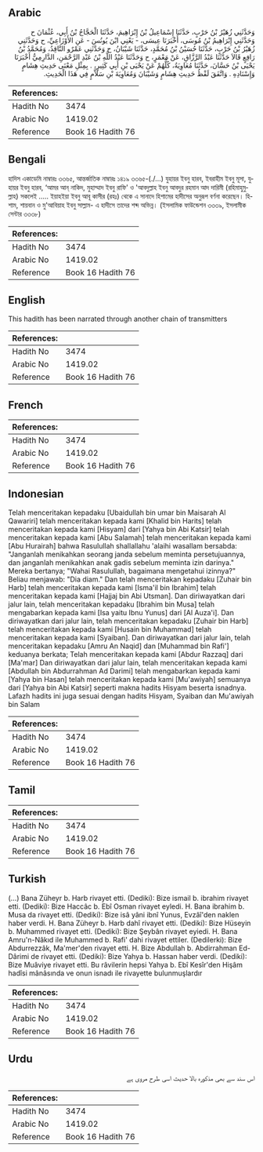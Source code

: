 ## Arabic


<div dir="rtl" lang="ar" style={{fontSize:'larger',backgroundColor:'#f8f9fa',padding:20}}>
وَحَدَّثَنِي زُهَيْرُ بْنُ حَرْبٍ، حَدَّثَنَا إِسْمَاعِيلُ بْنُ إِبْرَاهِيمَ، حَدَّثَنَا الْحَجَّاجُ بْنُ أَبِي، عُثْمَانَ ح وَحَدَّثَنِي إِبْرَاهِيمُ بْنُ مُوسَى، أَخْبَرَنَا عِيسَى، - يَعْنِي ابْنَ يُونُسَ - عَنِ الأَوْزَاعِيِّ، ح وَحَدَّثَنِي زُهَيْرُ بْنُ حَرْبٍ، حَدَّثَنَا حُسَيْنُ بْنُ مُحَمَّدٍ، حَدَّثَنَا شَيْبَانُ، ح وَحَدَّثَنِي عَمْرٌو النَّاقِدُ، وَمُحَمَّدُ بْنُ رَافِعٍ قَالاَ حَدَّثَنَا عَبْدُ الرَّزَّاقِ، عَنْ مَعْمَرٍ، ح وَحَدَّثَنَا عَبْدُ اللَّهِ بْنُ عَبْدِ الرَّحْمَنِ، الدَّارِمِيُّ أَخْبَرَنَا يَحْيَى بْنُ حَسَّانَ، حَدَّثَنَا مُعَاوِيَةُ، كُلُّهُمْ عَنْ يَحْيَى بْنِ أَبِي كَثِيرٍ، ‏.‏ بِمِثْلِ مَعْنَى حَدِيثِ هِشَامٍ وَإِسْنَادِهِ ‏.‏ وَاتَّفَقَ لَفْظُ حَدِيثِ هِشَامٍ وَشَيْبَانَ وَمُعَاوِيَةَ بْنِ سَلاَّمٍ فِي هَذَا الْحَدِيثِ‏.‏
</div>
<div style={{backgroundColor:'#f8f9fa',padding:20, marginBottom: 10}}><table> <thead> <tr> <th>References:</th> <th></th> </tr> </thead> <tbody><tr><td>Hadith No</td><td>3474</td></tr><tr><td>Arabic No</td><td>1419.02</td></tr><tr><td>Reference</td><td>Book 16 Hadith 76</td></tr></tbody></table></div>

## Bengali


<div dir="ltr" lang="bn" style={{fontSize:'larger',backgroundColor:'#f8f9fa',padding:20}}>
হাদিস একাডেমি নাম্বারঃ ৩৩৬৫, আন্তর্জাতিক নাম্বারঃ ১৪১৯ ৩৩৬৫-(./...) যুহায়র ইবনু হারব, ইবরাহীম ইবনু মূসা, যুহায়র ইবনু হারব, ‘আমর আন্‌ নাকিদ, মুহাম্মাদ ইবনু রাফি' ও 'আবদুল্লাহ ইবনু আবদুর রহমান আদ দারিমী (রহিমাহুমুল্লাহ) সকলেই ..... ইয়াহইয়া ইবনু আবূ কাসীর (রহঃ) থেকে এ সানাদে হিশামের হাদীসের অনুরূপ বর্ণনা করেছেন। হিশাম, শায়বান ও মু'আবিয়াহ ইবনু সাল্লাম- এ হাদীসে তাদের শব্দ অভিন্ন। (ইসলামিক ফাউন্ডেশন ৩৩৩৯, ইসলামীক সেন্টার ৩৩৩৮)
</div>
<div style={{backgroundColor:'#f8f9fa',padding:20, marginBottom: 10}}><table> <thead> <tr> <th>References:</th> <th></th> </tr> </thead> <tbody><tr><td>Hadith No</td><td>3474</td></tr><tr><td>Arabic No</td><td>1419.02</td></tr><tr><td>Reference</td><td>Book 16 Hadith 76</td></tr></tbody></table></div>

## English


<div dir="ltr" lang="en" style={{fontSize:'larger',backgroundColor:'#f8f9fa',padding:20}}>
This hadith has been narrated through another chain of transmitters
</div>
<div style={{backgroundColor:'#f8f9fa',padding:20, marginBottom: 10}}><table> <thead> <tr> <th>References:</th> <th></th> </tr> </thead> <tbody><tr><td>Hadith No</td><td>3474</td></tr><tr><td>Arabic No</td><td>1419.02</td></tr><tr><td>Reference</td><td>Book 16 Hadith 76</td></tr></tbody></table></div>

## French


<div dir="ltr" lang="fr" style={{fontSize:'larger',backgroundColor:'#f8f9fa',padding:20}}>

</div>
<div style={{backgroundColor:'#f8f9fa',padding:20, marginBottom: 10}}><table> <thead> <tr> <th>References:</th> <th></th> </tr> </thead> <tbody><tr><td>Hadith No</td><td>3474</td></tr><tr><td>Arabic No</td><td>1419.02</td></tr><tr><td>Reference</td><td>Book 16 Hadith 76</td></tr></tbody></table></div>

## Indonesian


<div dir="ltr" lang="id" style={{fontSize:'larger',backgroundColor:'#f8f9fa',padding:20}}>
Telah menceritakan kepadaku [Ubaidullah bin umar bin Maisarah Al Qawariri] telah menceritakan kepada kami [Khalid bin Harits] telah menceritakan kepada kami [Hisyam] dari [Yahya bin Abi Katsir] telah menceritakan kepada kami [Abu Salamah] telah menceritakan kepada kami [Abu Hurairah] bahwa Rasulullah shallallahu 'alaihi wasallam bersabda: "Janganlah menikahkan seorang janda sebelum meminta persetujuannya, dan janganlah menikahkan anak gadis sebelum meminta izin darinya." Mereka bertanya; "Wahai Rasulullah, bagaimana mengetahui izinnya?" Beliau menjawab: "Dia diam." Dan telah menceritakan kepadaku [Zuhair bin Harb] telah menceritakan kepada kami [Isma'il bin Ibrahim] telah menceritakan kepada kami [Hajjaj bin Abi Utsman]. Dan diriwayatkan dari jalur lain, telah menceritakan kepadaku [Ibrahim bin Musa] telah mengabarkan kepada kami [Isa yaitu Ibnu Yunus] dari [Al Auza'i]. Dan diriwayatkan dari jalur lain, telah menceritakan kepadaku [Zuhair bin Harb] telah menceritakan kepada kami [Husain bin Muhammad] telah menceritakan kepada kami [Syaiban]. Dan diriwayatkan dari jalur lain, telah menceritakan kepadaku [Amru An Naqid] dan [Muhammad bin Rafi'] keduanya berkata; Telah menceritakan kepada kami [Abdur Razzaq] dari [Ma'mar] Dan diriwayatkan dari jalur lain, telah menceritakan kepada kami [Abdullah bin Abdurrahman Ad Darimi] telah mengabarkan kepada kami [Yahya bin Hasan] telah menceritakan kepada kami [Mu'awiyah] semuanya dari [Yahya bin Abi Katsir] seperti makna hadits Hisyam beserta isnadnya. Lafazh hadits ini juga sesuai dengan hadits Hisyam, Syaiban dan Mu'awiyah bin Salam
</div>
<div style={{backgroundColor:'#f8f9fa',padding:20, marginBottom: 10}}><table> <thead> <tr> <th>References:</th> <th></th> </tr> </thead> <tbody><tr><td>Hadith No</td><td>3474</td></tr><tr><td>Arabic No</td><td>1419.02</td></tr><tr><td>Reference</td><td>Book 16 Hadith 76</td></tr></tbody></table></div>

## Tamil


<div dir="ltr" lang="ta" style={{fontSize:'larger',backgroundColor:'#f8f9fa',padding:20}}>

</div>
<div style={{backgroundColor:'#f8f9fa',padding:20, marginBottom: 10}}><table> <thead> <tr> <th>References:</th> <th></th> </tr> </thead> <tbody><tr><td>Hadith No</td><td>3474</td></tr><tr><td>Arabic No</td><td>1419.02</td></tr><tr><td>Reference</td><td>Book 16 Hadith 76</td></tr></tbody></table></div>

## Turkish


<div dir="ltr" lang="tr" style={{fontSize:'larger',backgroundColor:'#f8f9fa',padding:20}}>
(…) Bana Züheyr b. Harb rivayet etti. (Dediki): Bize ismail b. ibrahim rivayet etti. (Dediki): Bize Haccâc b. Ebî Osman rivayet eyledi. H. Bana ibrahim b. Musa da rivayet etti. (Dediki): Bize isâ yâni ibnî Yunus, Evzâî'den naklen haber verdi. H. Bana Züheyr b. Harb dahî rivayet etti. (Dediki): Bize Hüseyin b. Muhammed rivayet etti. (Dediki): Bize Şeybân rivayet eyiedi. H. Bana Amru'n-Nâkıd ile Muhammed b. Rafi' dahi rivayet ettiler. (Dedilerki): Bize Abdurrezzâk, Ma'mer'den rivayet etti. H. Bize Abdullah b. Abdirrahman Ed-Dârimi de rivayet etti. (Dediki): Bize Yahya b. Hassan haber verdi. (Dediki): Bize Muâviye rivayet etti. Bu râvilerin hepsi Yahya b. Ebî Kesîr'den Hişâm hadîsi mânâsında ve onun isnadı ile rivayette bulunmuşlardır
</div>
<div style={{backgroundColor:'#f8f9fa',padding:20, marginBottom: 10}}><table> <thead> <tr> <th>References:</th> <th></th> </tr> </thead> <tbody><tr><td>Hadith No</td><td>3474</td></tr><tr><td>Arabic No</td><td>1419.02</td></tr><tr><td>Reference</td><td>Book 16 Hadith 76</td></tr></tbody></table></div>

## Urdu


<div dir="rtl" lang="ur" style={{fontSize:'larger',backgroundColor:'#f8f9fa',padding:20}}>
اس ‌سند ‌سے ‌بھی ‌مذكورہ ‌بالا ‌حدیث ‌اسی ‌طرح ‌مروی ‌ہے
</div>
<div style={{backgroundColor:'#f8f9fa',padding:20, marginBottom: 10}}><table> <thead> <tr> <th>References:</th> <th></th> </tr> </thead> <tbody><tr><td>Hadith No</td><td>3474</td></tr><tr><td>Arabic No</td><td>1419.02</td></tr><tr><td>Reference</td><td>Book 16 Hadith 76</td></tr></tbody></table></div>